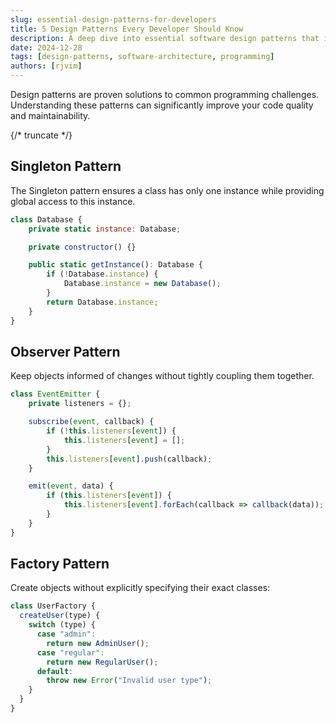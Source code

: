 ```yaml
---
slug: essential-design-patterns-for-developers
title: 5 Design Patterns Every Developer Should Know
description: A deep dive into essential software design patterns that improve code quality
date: 2024-12-28
tags: [design-patterns, software-architecture, programming]
authors: [rjvim]
---
```


Design patterns are proven solutions to common programming challenges. Understanding these patterns can significantly improve your code quality and maintainability.

{/* truncate */}

## Singleton Pattern

The Singleton pattern ensures a class has only one instance while providing global access to this instance.

```javascript
class Database {
    private static instance: Database;

    private constructor() {}

    public static getInstance(): Database {
        if (!Database.instance) {
            Database.instance = new Database();
        }
        return Database.instance;
    }
}
```

## Observer Pattern

Keep objects informed of changes without tightly coupling them together.

```javascript
class EventEmitter {
    private listeners = {};

    subscribe(event, callback) {
        if (!this.listeners[event]) {
            this.listeners[event] = [];
        }
        this.listeners[event].push(callback);
    }

    emit(event, data) {
        if (this.listeners[event]) {
            this.listeners[event].forEach(callback => callback(data));
        }
    }
}
```

## Factory Pattern

Create objects without explicitly specifying their exact classes:

```javascript
class UserFactory {
  createUser(type) {
    switch (type) {
      case "admin":
        return new AdminUser();
      case "regular":
        return new RegularUser();
      default:
        throw new Error("Invalid user type");
    }
  }
}
```
